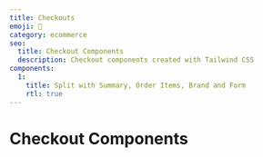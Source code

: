 ```yaml
---
title: Checkouts
emoji: 🧾
category: ecommerce
seo:
  title: Checkout Components
  description: Checkout components created with Tailwind CSS
components:
  1:
    title: Split with Summary, Order Items, Brand and Form
    rtl: true
---
```


# Checkout Components

<List
  componentsData={componentsArray}
  componentContainer={componentContainer}
/>
